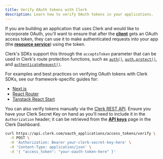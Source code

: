 ```yaml
---
title: Verify OAuth tokens with Clerk
description: Learn how to verify OAuth tokens in your applications.
---
```


If you are building an application that uses Clerk and would like to incorporate OAuth, you'll want to ensure that after the [**client**](/docs/guides/configure/auth-strategies/oauth/overview#key-terminology) gets an OAuth access token, they can use it to make authenticated requests into your app (the [**resource service**](/docs/guides/configure/auth-strategies/oauth/overview#key-terminology)) using the token.

<Include src="_partials/machine-token-pricing-callout" />

Clerk's SDKs support this through the `acceptsToken` parameter that can be used in Clerk's route protection functions, such as [`auth()`](/docs/references/nextjs/app-router/auth), [`auth.protect()`](/docs/references/nextjs/app-router/auth#auth-protect), and [`authenticateRequest()`](/docs/references/backend/authenticate-request).

For examples and best practices on verifying OAuth tokens with Clerk SDKs, see our framework-specific guides for:

- [Next.js](/docs/references/nextjs/verifying-oauth-access-tokens)
- [React Router](/docs/references/react-router/verifying-oauth-access-tokens)
- [Tanstack React Start](/docs/references/tanstack-react-start/verifying-oauth-access-tokens)

You can also verify tokens manually via the [Clerk REST API](https://clerk.com/docs/reference/backend-api/tag/OAuth-Access-Tokens#operation/verifyOAuthAccessToken). Ensure you have your Clerk Secret Key on hand as you'll need to include it in the `Authorization` header; it can be retrieved from the [**API keys**](https://dashboard.clerk.com/last-active?path=api-keys) page in the Clerk Dashboard.

```sh {{ filename: 'terminal' }}
curl https://api.clerk.com/oauth_applications/access_tokens/verify \
  -X POST \
  -H 'Authorization: Bearer your-clerk-secret-key-here' \
  -H 'Content-Type: application/json' \
  -d '{ "access_token": "your-oauth-token-here" }'
```
